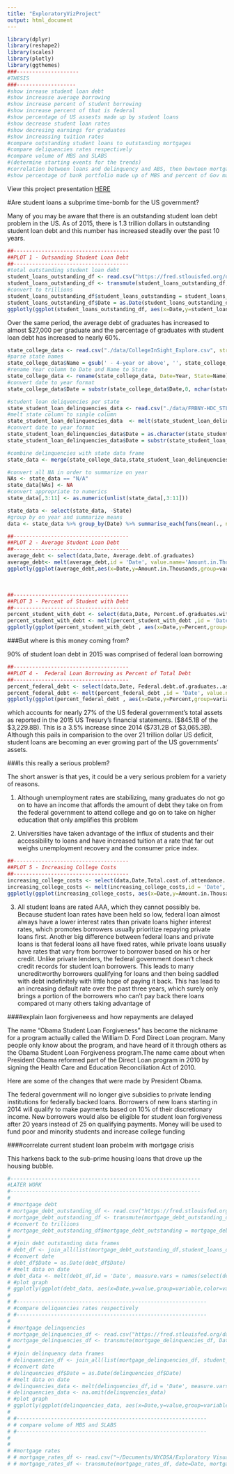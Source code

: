 ```yaml
---
title: "ExploratoryVizProject"
output: html_document
---
```

```r
library(dplyr)
library(reshape2)
library(scales)
library(plotly)
library(ggthemes)
###--------------------
#THESIS
###-------------------
#show inrease student loan debt
#show increasse average borrowing 
#show increase percent of student borrowing
#show increase percent of that is federal
#show percentage of US assests made up by student loans
#show decrease student loan rates
#show decresing earnings for graduates
#show increassing tuition rates
#compare outstanding student loans to outstanding mortgages
#compare deliquencies rates respectively
#compare volume of MBS and SLABS
#(determine starting events for the trends)
#correlation between loans and delinquency and ABS, then bewteen mortgage and student over similar time frame
#show percentage of bank portfolio made up of MBS and percent of Gov made up of student loans
```

View this project presentation <a href='https://slides.com/sjstebbins/exploratory-data-visualization-project'>HERE</a>

#Are student loans a subprime time-bomb for the US government?

Many of you may be aware that there is an outstanding student loan debt problem in the US. As of 2015, there is 1.3 trillion dollars in outstanding student loan debt and this number has increased steadily over the past 10 years.

```r
##-------------------------------------
##PLOT 1 - Outsanding Student Loan Debt
##-------------------------------------
#total outstanding student loan debt
student_loans_outstanding_df <- read.csv("https://fred.stlouisfed.org/data/SLOAS.csv")
student_loans_outstanding_df <- transmute(student_loans_outstanding_df, Date=DATE, student_loans_outstanding=VALUE)
#convert to trillions
student_loans_outstanding_df$student_loans_outstanding = student_loans_outstanding_df$student_loans_outstanding * 100000
student_loans_outstanding_df$Date = as.Date(student_loans_outstanding_df$Date)
ggplotly(ggplot(student_loans_outstanding_df, aes(x=Date,y=student_loans_outstanding) ) +geom_line( color='red') + ylab("") + ggtitle("Outstanding Student Loan Debt (Dollars)") + scale_x_date(breaks = date_breaks("5 year"), labels = date_format("%Y")) + theme_fivethirtyeight()) 

```

Over the same period, the average debt of graduates has increased to almost $27,000 per graduate and the percentage of graduates with student loan debt has increased to nearly 60%.

```r
state_college_data <- read.csv("./data/CollegeInSight_Explore.csv", stringsAsFactors = FALSE)
#parse state names
state_college_data$Name = gsub(' - 4-year or above', '', state_college_data$Name)
#rename Year column to Date and Name to State
state_college_data <- rename(state_college_data, Date=Year, State=Name)
#convert date to year format
state_college_data$Date = substr(state_college_data$Date,0, nchar(state_college_data$Date) -3)

#student loan deliquencies per state
state_student_loan_delinquencies_data <- read.csv("./data/FRBNY-HDC_STLOANDEL.csv", stringsAsFactors = FALSE)
#melt state column to single column 
state_student_loan_delinquencies_data  <- melt(state_student_loan_delinquencies_data, id= 'Date', variable.name='State', value.name="Percent.student.loan.delinquences")
#convert date to year format
state_student_loan_delinquencies_data$Date = as.character(state_student_loan_delinquencies_data$Date)
state_student_loan_delinquencies_data$Date = substr(state_student_loan_delinquencies_data$Date,0, nchar(state_student_loan_delinquencies_data$Date) -6)

#combine delinquencies with state data frame
state_data <- merge(state_college_data,state_student_loan_delinquencies_data,by=c('Date','State'))

#convert all NA in order to summarize on year
NAs <- state_data == "N/A"
state_data[NAs] <- NA
#convert appropriate to numerics
state_data[,3:11] <- as.numeric(unlist(state_data[,3:11]))

state_data <- select(state_data, -State)
#group by on year and summarize means
data <- state_data %>% group_by(Date) %>% summarise_each(funs(mean(., na.rm = TRUE))) 

##-------------------------------------
##PLOT 2 - Average Student Loan Debt
##-------------------------------------
average_debt <- select(data,Date, Average.debt.of.graduates)
average_debt<- melt(average_debt,id = 'Date', value.name='Amount.in.Thousands')
ggplotly(ggplot(average_debt,aes(x=Date,y=Amount.in.Thousands,group=variable,color=variable)) + geom_line()  + ggtitle('Average Student Loan Debt') + theme(legend.position="none") + theme_fivethirtyeight())
```
<br/>
```r
##-------------------------------------
##PLOT 3 - Percent of Student with Debt
##-------------------------------------
percent_student_with_debt <- select(data,Date, Percent.of.graduates.with.debt)
percent_student_with_debt <- melt(percent_student_with_debt ,id = 'Date', value.name='Percent')
ggplotly(ggplot(percent_student_with_debt , aes(x=Date,y=Percent,group=variable,color=variable)) + geom_line() + ggtitle('Percent of Students with Debt') +  theme(legend.position="none") + theme_fivethirtyeight())
```

###But where is this money coming from?

90% of student loan debt in 2015 was comprised of federal loan borrowing

```r
##-------------------------------------
##PLOT 4 -  Federal Loan Borrowing as Percent of Total Debt
##-------------------------------------
percent_federal_debt <- select(data,Date, Federal.debt.of.graduates..as.percent.of.total.debt)
percent_federal_debt <- melt(percent_federal_debt ,id = 'Date', value.name='Percent')
ggplotly(ggplot(percent_federal_debt , aes(x=Date,y=Percent,group=variable,color=variable)) + geom_line() + ggtitle('Federal Loan Borrowing as Percent of Total Debt') +  theme(legend.position="none") + theme_fivethirtyeight())
```

which accounts for nearly 27% of the US federal government's total assets as reported in the 2015 US Tresury's financial statements. ($845.1B of the $3,229.8B). This is a 3.5% increase since 2014 ($731.2B of $3,065.3B). Although this pails in comparision to the over 21 trillion dollar US deficit, student loans are becoming an ever growing part of the US governments' assets. 


###Is this really a serious problem? 

The short answer is that yes, it could be a very serious problem for a variety of reasons.

  1) Although unemployment rates are stabilizing, many graduates do not go on to have an income that affords the amount of debt they take on from the federal government to attend college and go on to take on higher education that only amplifies this problem
  
  2) Universities have taken advantage of the influx of students and their accessibility to loans and have increased tuition at a rate that far out weighs unemployment recovery and the consumer price index. 
  
```r
##-------------------------------------
##PLOT 5 - Increasing College Costs
##-------------------------------------
increasing_college_costs <- select(data,Date,Total.cost.of.attendance..on.campus.)
increasing_college_costs <- melt(increasing_college_costs,id = 'Date', value.name='Amount.in.Thousands')
ggplotly(ggplot(increasing_college_costs, aes(x=Date,y=Amount.in.Thousands,group=variable,color=variable)) + geom_line() + ggtitle('Average College Costs') + theme(legend.position="none") + theme_fivethirtyeight())
```
  
  3) All student loans are rated AAA, which they cannot possibly be. Because student loan rates have been held so low, federal loan almost always have a lower interest rates than private loans higher interest rates, which promotes borrowers usually prioritize repaying private loans first. Another big difference between federal loans and private loans is that federal loans all have fixed rates, while private loans usually have rates that vary from borrower to borrower based on his or her credit. Unlike private lenders, the federal government doesn’t check credit records for student loan borrowers. This leads to many uncreditworthy borrowers qualifying for loans and then being saddled with debt indefinitely with little hope of paying it back. This has lead to an increasing default rate over the past three years, which surely only brings a portion of the borrowers who can't pay back there loans compared ot many others taking advantage of 
  
  
  
####explain laon forgiveneess and how repayments are delayed

The name “Obama Student Loan Forgiveness” has become the nickname for a program actually called the William D. Ford Direct Loan program. Many people only know about the program, and have heard of it through others as the Obama Student Loan Forgiveness program.The name came about when President Obama reformed part of the Direct Loan program in 2010 by signing the Health Care and Education Reconciliation Act of 2010.

Here are some of the changes that were made by President Obama.

The federal government will no longer give subsidies to private lending institutions for federally backed loans.
Borrowers of new loans starting in 2014 will qualify to make payments based on 10% of their discretionary income.
New borrowers would also be eligible for student loan forgiveness after 20 years instead of 25 on qualifying payments.
Money will be used to fund poor and minority students and increase college funding

####correlate current student loan probelm with mortgage crisis

 This harkens back to the sub-prime housing loans that drove up the housing bubble.

```r
#-------------------------------------------------------------
#LATER WORK
#-------------------------------------------------------------
# 
# #mortgage debt
# mortgage_debt_outstanding_df <- read.csv("https://fred.stlouisfed.org/data/MDOAH.csv", stringsAsFactors = FALSE)
# mortgage_debt_outstanding_df <- transmute(mortgage_debt_outstanding_df, Date=DATE, mortgage_debt_outstanding=as.numeric(VALUE))
# #convert to trillions
# mortgage_debt_outstanding_df$mortgage_debt_outstanding = mortgage_debt_outstanding_df$mortgage_debt_outstanding * 100
# 
# #join debt outstanding data frames
# debt_df <- join_all(list(mortgage_debt_outstanding_df,student_loans_outstanding_data), by='Date', type = "full")
# #convert date
# debt_df$Date = as.Date(debt_df$Date)
# #melt data on date
# debt_data <- melt(debt_df,id = 'Date', measure.vars = names(select(debt_df, -Date)))
# #plot graph
# ggplotly(ggplot(debt_data, aes(x=Date,y=value,group=variable,color=variable)) + geom_line() + facet_wrap(~variable, scales = "free"))
#   
# #-------------------------------------------------------------
# #compare deliquencies rates respectively
# #-------------------------------------------------------------
# 
# #mortgage delinquencies
# mortgage_delinquencies_df <- read.csv("https://fred.stlouisfed.org/data/DRSFRMACBS.csv")
# mortgage_delinquencies_df <- transmute(mortgage_delinquencies_df, Date=DATE, mortgage_delinquencies=VALUE)
# 
# #join delinquency data frames
# delinquencies_df <- join_all(list(mortgage_delinquencies_df, student_loan_delinquencies_data), by='Date', type = "full")
# #convert date
# delinquencies_df$Date = as.Date(delinquencies_df$Date)
# #melt data on date
# delinquencies_data <- melt(delinquencies_df,id = 'Date', measure.vars = names(select(delinquencies_df, -Date)))
# delinquencies_data <- na.omit(delinquencies_data)
# #plot graph
# ggplotly(ggplot(delinquencies_data, aes(x=Date,y=value,group=variable,color=variable) ) + geom_line() + scale_x_date(breaks = date_breaks("5 year"), labels = date_format("%Y")))
# 
# #-------------------------------------------------------------
# # compare volume of MBS and SLABS
# #-------------------------------------------------------------
# 
# 
# #mortgage rates
# # mortgage_rates_df <- read.csv("~/Documents/NYCDSA/Exploratory Visualization Project/FMAC-MORTG.csv")
# # mortgage_rates_df <- transmute(mortgage_rates_df, date=Date, mortgage_rates=Value)
```





 


